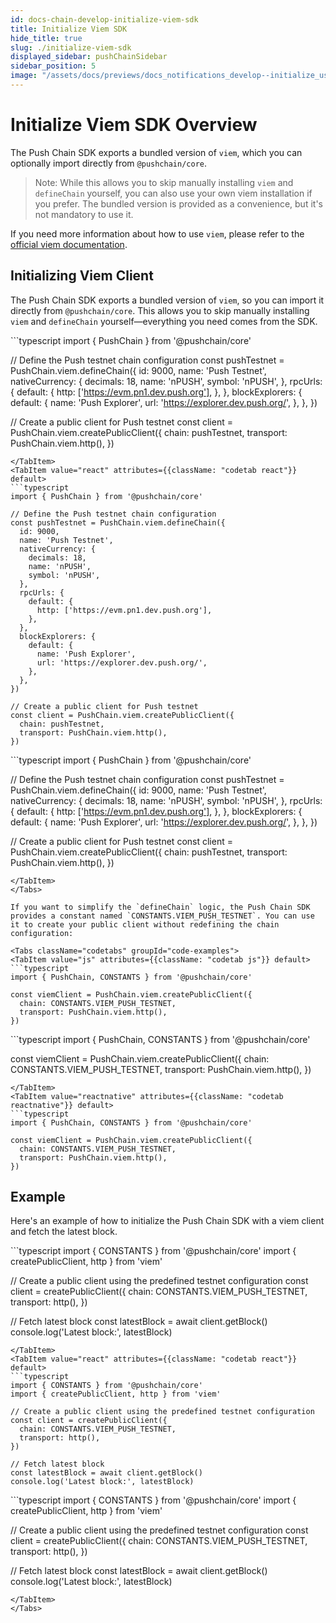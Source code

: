 ```yaml
---
id: docs-chain-develop-initialize-viem-sdk
title: Initialize Viem SDK
hide_title: true
slug: ./initialize-viem-sdk
displayed_sidebar: pushChainSidebar
sidebar_position: 5
image: "/assets/docs/previews/docs_notifications_develop--initialize_user.png"
---
```


# Initialize Viem SDK Overview

The Push Chain SDK exports a bundled version of `viem`, which you can optionally import directly from `@pushchain/core`.

>Note: While this allows you to skip manually installing `viem` and `defineChain` yourself, you can also use your own viem installation if you prefer. The bundled version is provided as a convenience, but it's not mandatory to use it.

If you need more information about how to use `viem`, please refer to the [official viem documentation](https://viem.sh/).

<head>
  <title>{`Initialize Viem SDK | Push Chain | Push Documentation`}</title>
</head>


## Initializing Viem Client

The Push Chain SDK exports a bundled version of `viem`, so you can import it directly from `@pushchain/core`. This allows you to skip manually installing `viem` and `defineChain` yourself—everything you need comes from the SDK.

<Tabs className="codetabs" groupId="code-examples">
<TabItem value="js" attributes={{className: "codetab js"}} default>
```typescript
import { PushChain } from '@pushchain/core'

// Define the Push testnet chain configuration
const pushTestnet = PushChain.viem.defineChain({
  id: 9000,
  name: 'Push Testnet',
  nativeCurrency: {
    decimals: 18,
    name: 'nPUSH',
    symbol: 'nPUSH',
  },
  rpcUrls: {
    default: {
      http: ['https://evm.pn1.dev.push.org'],
    },
  },
  blockExplorers: {
    default: {
      name: 'Push Explorer',
      url: 'https://explorer.dev.push.org/',
    },
  },
})

// Create a public client for Push testnet
const client = PushChain.viem.createPublicClient({
  chain: pushTestnet,
  transport: PushChain.viem.http(),
})
```
</TabItem>
<TabItem value="react" attributes={{className: "codetab react"}} default>
```typescript
import { PushChain } from '@pushchain/core'

// Define the Push testnet chain configuration
const pushTestnet = PushChain.viem.defineChain({
  id: 9000,
  name: 'Push Testnet',
  nativeCurrency: {
    decimals: 18,
    name: 'nPUSH',
    symbol: 'nPUSH',
  },
  rpcUrls: {
    default: {
      http: ['https://evm.pn1.dev.push.org'],
    },
  },
  blockExplorers: {
    default: {
      name: 'Push Explorer',
      url: 'https://explorer.dev.push.org/',
    },
  },
})

// Create a public client for Push testnet
const client = PushChain.viem.createPublicClient({
  chain: pushTestnet,
  transport: PushChain.viem.http(),
})
```
</TabItem>
<TabItem value="reactnative" attributes={{className: "codetab reactnative"}} default>
```typescript
import { PushChain } from '@pushchain/core'

// Define the Push testnet chain configuration
const pushTestnet = PushChain.viem.defineChain({
  id: 9000,
  name: 'Push Testnet',
  nativeCurrency: {
    decimals: 18,
    name: 'nPUSH',
    symbol: 'nPUSH',
  },
  rpcUrls: {
    default: {
      http: ['https://evm.pn1.dev.push.org'],
    },
  },
  blockExplorers: {
    default: {
      name: 'Push Explorer',
      url: 'https://explorer.dev.push.org/',
    },
  },
})

// Create a public client for Push testnet
const client = PushChain.viem.createPublicClient({
  chain: pushTestnet,
  transport: PushChain.viem.http(),
})
```
</TabItem>
</Tabs>

If you want to simplify the `defineChain` logic, the Push Chain SDK provides a constant named `CONSTANTS.VIEM_PUSH_TESTNET`. You can use it to create your public client without redefining the chain configuration:

<Tabs className="codetabs" groupId="code-examples">
<TabItem value="js" attributes={{className: "codetab js"}} default>
```typescript
import { PushChain, CONSTANTS } from '@pushchain/core'

const viemClient = PushChain.viem.createPublicClient({
  chain: CONSTANTS.VIEM_PUSH_TESTNET,
  transport: PushChain.viem.http(),
})
```
</TabItem>
<TabItem value="react" attributes={{className: "codetab react"}} default>
```typescript
import { PushChain, CONSTANTS } from '@pushchain/core'

const viemClient = PushChain.viem.createPublicClient({
  chain: CONSTANTS.VIEM_PUSH_TESTNET,
  transport: PushChain.viem.http(),
})
```
</TabItem>
<TabItem value="reactnative" attributes={{className: "codetab reactnative"}} default>
```typescript
import { PushChain, CONSTANTS } from '@pushchain/core'

const viemClient = PushChain.viem.createPublicClient({
  chain: CONSTANTS.VIEM_PUSH_TESTNET,
  transport: PushChain.viem.http(),
})
```
</TabItem>
</Tabs>

## Example

Here's an example of how to initialize the Push Chain SDK with a viem client and fetch the latest block.

<Tabs className="codetabs" groupId="code-examples">
<TabItem value="js" attributes={{className: "codetab js"}} default>
```typescript
import { CONSTANTS } from '@pushchain/core'
import { createPublicClient, http } from 'viem'

// Create a public client using the predefined testnet configuration
const client = createPublicClient({
  chain: CONSTANTS.VIEM_PUSH_TESTNET,
  transport: http(),
})

// Fetch latest block
const latestBlock = await client.getBlock()
console.log('Latest block:', latestBlock)
```
</TabItem>
<TabItem value="react" attributes={{className: "codetab react"}} default>
```typescript
import { CONSTANTS } from '@pushchain/core'
import { createPublicClient, http } from 'viem'

// Create a public client using the predefined testnet configuration
const client = createPublicClient({
  chain: CONSTANTS.VIEM_PUSH_TESTNET,
  transport: http(),
})

// Fetch latest block
const latestBlock = await client.getBlock()
console.log('Latest block:', latestBlock)
```
</TabItem>
<TabItem value="reactnative" attributes={{className: "codetab reactnative"}} default>
```typescript
import { CONSTANTS } from '@pushchain/core'
import { createPublicClient, http } from 'viem'

// Create a public client using the predefined testnet configuration
const client = createPublicClient({
  chain: CONSTANTS.VIEM_PUSH_TESTNET,
  transport: http(),
})

// Fetch latest block
const latestBlock = await client.getBlock()
console.log('Latest block:', latestBlock)
```
</TabItem>
</Tabs>
